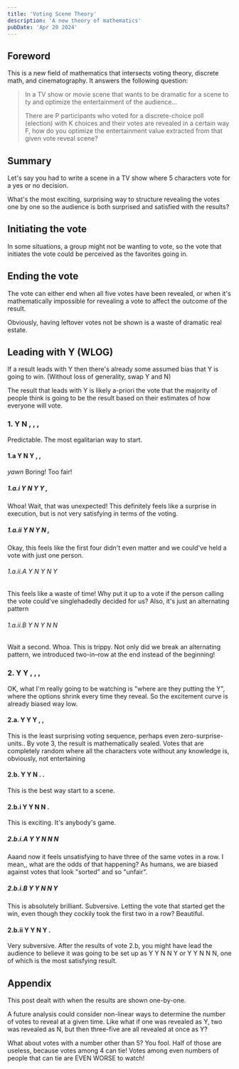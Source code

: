 ```yaml
---
title: 'Voting Scene Theory'
description: 'A new theory of mathematics'
pubDate: 'Apr 20 2024'
---
```

## Foreword
This is a new field of mathematics that intersects voting theory, discrete math, and cinematography. It answers the following question:

> In a TV show or movie scene that wants to be dramatic for a scene to ty and optimize the entertainment of the audience…
>
> There are P participants who voted for a discrete-choice poll (election) with K choices and their votes are revealed in a certain way F, how do you optimize the entertainment value extracted from that given vote reveal scene?

## Summary
Let's say you had to write a scene in a TV show where 5 characters vote for a yes or no decision.

What's the most exciting, surprising way to structure revealing the votes one by one so the audience is both surprised and satisfied with the results?

## Initiating the vote
In some situations, a group might not be wanting to vote, so the vote that initiates the vote could be perceived as the favorites going in.

## Ending the vote
The vote can either end when all five votes have been revealed, or when it's mathematically impossible for revealing a vote to affect the outcome of the result.

Obviously, having leftover votes not be shown is a waste of dramatic real estate.

## Leading with Y (WLOG)
If a result leads with Y then there's already some assumed bias that Y is going to win. (Without loss of generality, swap Y and N)

The result that leads with Y is likely a-priori the vote that the majority of people think is going to be the result based on their estimates of how everyone will vote.

### 1. Y N , , ,
Predictable. The most egalitarian way to start.

#### 1.a Y N Y , ,
*yawn* Boring! Too fair!

##### 1.a.i Y N Y Y ,
Whoa! Wait, that was unexpected! This definitely feels like a surprise in execution, but is not very satisfying in terms of the voting.

##### 1.a.ii Y N Y N ,
Okay, this feels like the first four didn't even matter and we could've held a vote with just one person.

###### 1.a.ii.A Y N Y N Y
This feels like a waste of time! Why put it up to a vote if the person calling the vote could've singlehadedly decided for us? Also, it's just an alternating pattern

###### 1.a.ii.B Y N Y N N
Wait a second. Whoa. This is trippy. Not only did we break an alternating pattern, we introduced two-in–row at the end instead of the beginning!

### 2. Y Y , , ,
OK, what I'm really going to be watching is "where are they putting the Y", where the options shrink every time they reveal. So the excitement curve is already biased way low.

#### 2.a. Y Y Y , ,
This is the least surprising voting sequence, perhaps even zero-surprise-units.. By vote 3, the result is mathematically sealed. Votes that are completely random where all the characters vote without any knowledge is, obviously, not entertaining

#### 2.b. Y Y N . .
This is the best way start to a scene.

#### 2.b.i Y Y N N .
This is exciting. It's anybody's game.

##### 2.b.i.A Y Y N N N
Aaand now it feels unsatisfying to have three of the same votes in a row. I mean,, what are the odds of that happening? As humans, we are biased against votes that look "sorted" and so "unfair".

##### 2.b.i.B Y Y N N Y
This is absolutely brilliant. Subversive. Letting the vote that started get the win, even though they cockily took the first two in a row? Beautiful.

#### 2.b.ii Y Y N Y .
Very subversive. After the results of vote 2.b, you might have lead the audience to believe it was going to be set up as Y Y N N Y or Y Y N N N, one of which is the most satisfying result.


## Appendix
This post dealt with when the results are shown one-by-one.

A future analysis could consider non-linear ways to determine the number of votes to reveal at a given time. Like what if one was revealed as Y, two was revealed as N, but then three-five are all revealed at once as Y?

What about votes with a number other than 5?
You fool. Half of those are useless, because votes among 4 can tie! Votes among even numbers of people that can tie are EVEN WORSE to watch!
